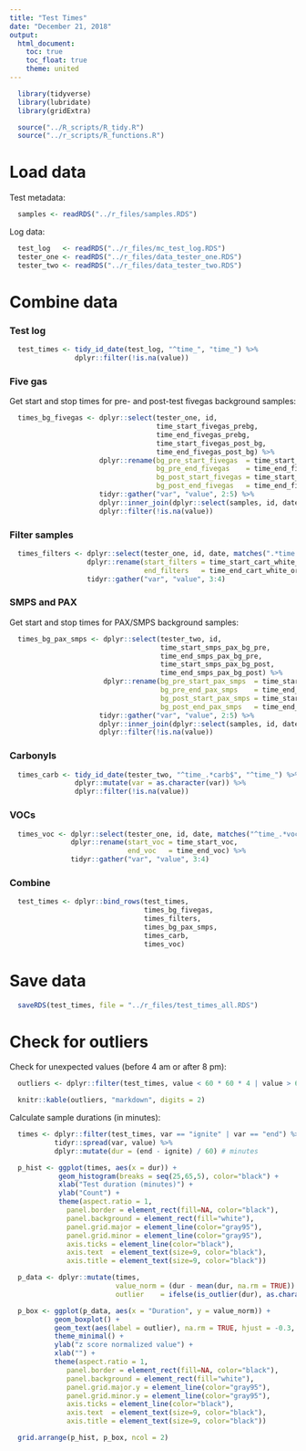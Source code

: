 ```yaml
---
title: "Test Times"
date: "December 21, 2018"
output:
  html_document:
    toc: true
    toc_float: true
    theme: united
---
```


```r
  library(tidyverse)
  library(lubridate)
  library(gridExtra)
```

```r
  source("../R_scripts/R_tidy.R")
  source("../r_scripts/R_functions.R")
```

# Load data

Test metadata: 

```r
  samples <- readRDS("../r_files/samples.RDS")
```

Log data: 

```r
  test_log   <- readRDS("../r_files/mc_test_log.RDS")
  tester_one <- readRDS("../r_files/data_tester_one.RDS")
  tester_two <- readRDS("../r_files/data_tester_two.RDS")
```

# Combine data

### Test log

```r
  test_times <- tidy_id_date(test_log, "^time_", "time_") %>%
                dplyr::filter(!is.na(value))
```

### Five gas

Get start and stop times for pre- and post-test fivegas background samples: 

```r
  times_bg_fivegas <- dplyr::select(tester_one, id, 
                                    time_start_fivegas_prebg,
                                    time_end_fivegas_prebg,
                                    time_start_fivegas_post_bg,
                                    time_end_fivegas_post_bg) %>%
                      dplyr::rename(bg_pre_start_fivegas  = time_start_fivegas_prebg,
                                    bg_pre_end_fivegas    = time_end_fivegas_prebg,
                                    bg_post_start_fivegas = time_start_fivegas_post_bg,
                                    bg_post_end_fivegas   = time_end_fivegas_post_bg) %>%
                      tidyr::gather("var", "value", 2:5) %>%
                      dplyr::inner_join(dplyr::select(samples, id, date), by = "id")  %>%
                      dplyr::filter(!is.na(value)) 
```

### Filter samples

```r
  times_filters <- dplyr::select(tester_one, id, date, matches(".*time.*cart.*")) %>%
                   dplyr::rename(start_filters = time_start_cart_white_orange,
                                 end_filters   = time_end_cart_white_orange) %>%
                   tidyr::gather("var", "value", 3:4)
```

### SMPS and PAX

Get start and stop times for PAX/SMPS background samples: 

```r
  times_bg_pax_smps <- dplyr::select(tester_two, id, 
                                     time_start_smps_pax_bg_pre,
                                     time_end_smps_pax_bg_pre,
                                     time_start_smps_pax_bg_post,
                                     time_end_smps_pax_bg_post) %>%
                       dplyr::rename(bg_pre_start_pax_smps  = time_start_smps_pax_bg_pre,
                                     bg_pre_end_pax_smps    = time_end_smps_pax_bg_pre,
                                     bg_post_start_pax_smps = time_start_smps_pax_bg_post,
                                     bg_post_end_pax_smps   = time_end_smps_pax_bg_post) %>%
                      tidyr::gather("var", "value", 2:5) %>%
                      dplyr::inner_join(dplyr::select(samples, id, date), by = "id")     %>%
                      dplyr::filter(!is.na(value)) 
```

### Carbonyls

```r
  times_carb <- tidy_id_date(tester_two, "^time_.*carb$", "^time_") %>%
                dplyr::mutate(var = as.character(var)) %>%
                dplyr::filter(!is.na(value))
```

### VOCs

```r
  times_voc <- dplyr::select(tester_one, id, date, matches("^time_.*voc$")) %>%
               dplyr::rename(start_voc = time_start_voc,
                             end_voc   = time_end_voc) %>%
               tidyr::gather("var", "value", 3:4)
```

### Combine

```r
  test_times <- dplyr::bind_rows(test_times,
                                 times_bg_fivegas,
                                 times_filters,
                                 times_bg_pax_smps,
                                 times_carb,
                                 times_voc)
```

# Save data

```r
  saveRDS(test_times, file = "../r_files/test_times_all.RDS")
```

# Check for outliers

Check for unexpected values (before 4 am or after 8 pm): 

```r
  outliers <- dplyr::filter(test_times, value < 60 * 60 * 4 | value > 60 * 60 * 20)

  knitr::kable(outliers, "markdown", digits = 2)
```

Calculate sample durations (in minutes): 

```r
  times <- dplyr::filter(test_times, var == "ignite" | var == "end") %>%
           tidyr::spread(var, value) %>%
           dplyr::mutate(dur = (end - ignite) / 60) # minutes
```

```r
  p_hist <- ggplot(times, aes(x = dur)) +
            geom_histogram(breaks = seq(25,65,5), color="black") +
            xlab("Test duration (minutes)") +
            ylab("Count") + 
            theme(aspect.ratio = 1,
              panel.border = element_rect(fill=NA, color="black"),
              panel.background = element_rect(fill="white"),
              panel.grid.major = element_line(color="gray95"),
              panel.grid.minor = element_line(color="gray95"),
              axis.ticks = element_line(color="black"),
              axis.text  = element_text(size=9, color="black"),
              axis.title = element_text(size=9, color="black"))

  p_data <- dplyr::mutate(times,
                          value_norm = (dur - mean(dur, na.rm = TRUE)) / sd(dur, na.rm = TRUE),
                          outlier    = ifelse(is_outlier(dur), as.character(id), NA))

  p_box <- ggplot(p_data, aes(x = "Duration", y = value_norm)) +
           geom_boxplot() +
           geom_text(aes(label = outlier), na.rm = TRUE, hjust = -0.3, size = 4) +
           theme_minimal() +
           ylab("z score normalized value") +
           xlab("") +
           theme(aspect.ratio = 1,
              panel.border = element_rect(fill=NA, color="black"),
              panel.background = element_rect(fill="white"),
              panel.grid.major.y = element_line(color="gray95"),
              panel.grid.minor.y = element_line(color="gray95"),
              axis.ticks = element_line(color="black"),
              axis.text  = element_text(size=9, color="black"),
              axis.title = element_text(size=9, color="black"))

  grid.arrange(p_hist, p_box, ncol = 2)
```

